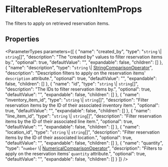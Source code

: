 
# FilterableReservationItemProps

The filters to apply on retrieved reservation items.

## Properties

<ParameterTypes parameters={[
  {
    "name": "created_by",
    "type": "`string` \\| `string`[]",
    "description": "The \"created by\" values to filter reservation items by.",
    "optional": true,
    "defaultValue": "",
    "expandable": false,
    "children": []
  },
  {
    "name": "description",
    "type": "`string` \\| [StringComparisonOperator](medusa.StringComparisonOperator-1.mdx)",
    "description": "Description filters to apply on the reservation items' `description` attribute.",
    "optional": true,
    "defaultValue": "",
    "expandable": false,
    "children": []
  },
  {
    "name": "id",
    "type": "`string` \\| `string`[]",
    "description": "The IDs to filter reservation items by.",
    "optional": true,
    "defaultValue": "",
    "expandable": false,
    "children": []
  },
  {
    "name": "inventory_item_id",
    "type": "`string` \\| `string`[]",
    "description": "Filter reservation items by the ID of their associated inventory item.",
    "optional": true,
    "defaultValue": "",
    "expandable": false,
    "children": []
  },
  {
    "name": "line_item_id",
    "type": "`string` \\| `string`[]",
    "description": "Filter reservation items by the ID of their associated line item.",
    "optional": true,
    "defaultValue": "",
    "expandable": false,
    "children": []
  },
  {
    "name": "location_id",
    "type": "`string` \\| `string`[]",
    "description": "Filter reservation items by the ID of their associated location.",
    "optional": true,
    "defaultValue": "",
    "expandable": false,
    "children": []
  },
  {
    "name": "quantity",
    "type": "`number` \\| [NumericalComparisonOperator](medusa.NumericalComparisonOperator-1.mdx)",
    "description": "Filters to apply on the reservation items' `quantity` attribute.",
    "optional": true,
    "defaultValue": "",
    "expandable": false,
    "children": []
  }
]} />
